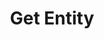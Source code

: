 ---
title: "Get Entity"
openapi: "GET /entity/{entityId}"
description: "Get an entity by its ID."
---